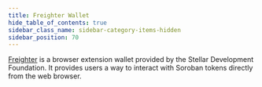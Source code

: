 ```yaml
---
title: Freighter Wallet
hide_table_of_contents: true
sidebar_class_name: sidebar-category-items-hidden
sidebar_position: 70
---
```


[Freighter](https://www.freighter.app/) is a browser extension wallet provided by the Stellar Development Foundation. It provides users a way to interact with Soroban tokens directly from the web browser.

